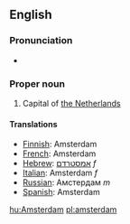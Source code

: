 ==English==
===Pronunciation===
*{{audio|en-us-Amsterdam.ogg|Audio (US)}}

===Proper noun===
#Capital of [[The Netherlands|the Netherlands]]
{{wikipedia}}
====Translations====
*[[Finnish]]: Amsterdam
*[[French]]: Amsterdam
*[[Hebrew]]: [[אמסטרדם]] ''f''
*[[Italian]]: Amsterdam ''f''
*[[Russian]]: Амстердам ''m''
*[[Spanish]]: Amsterdam

[[hu:Amsterdam]]
[[pl:amsterdam]]